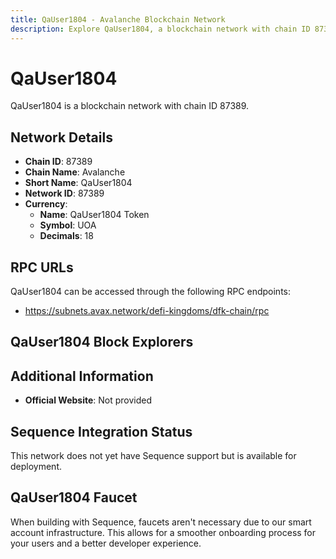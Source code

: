 ```yaml
--- 
title: QaUser1804 - Avalanche Blockchain Network
description: Explore QaUser1804, a blockchain network with chain ID 87389. Learn about its native currency, QaUser1804 Token, and how to interact with the network.
---
```


# QaUser1804

QaUser1804 is a blockchain network with chain ID 87389.

## Network Details

- **Chain ID**: 87389
- **Chain Name**: Avalanche
- **Short Name**: QaUser1804
- **Network ID**: 87389
- **Currency**: 
  - **Name**: QaUser1804 Token
  - **Symbol**: UOA
  - **Decimals**: 18

## RPC URLs

QaUser1804 can be accessed through the following RPC endpoints:

- https://subnets.avax.network/defi-kingdoms/dfk-chain/rpc

## QaUser1804 Block Explorers



## Additional Information

- **Official Website**: Not provided

## Sequence Integration Status

This network does not yet have Sequence support but is available for deployment.

## QaUser1804 Faucet

When building with Sequence, faucets aren't necessary due to our smart account infrastructure. This allows for a smoother onboarding process for your users and a better developer experience.
